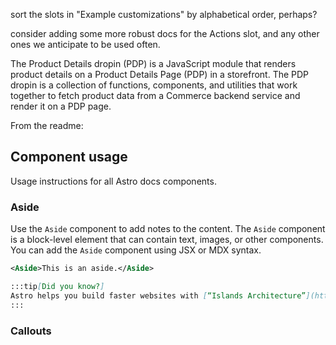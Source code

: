sort the slots in "Example customizations" by alphabetical order, perhaps?

consider adding some more robust docs for the Actions slot, and any other ones we anticipate to be used often.

The Product Details dropin (PDP) is a JavaScript module that renders product details on a Product Details Page (PDP) in a storefront. The PDP dropin is a collection of functions, components, and utilities that work together to fetch product data from a Commerce backend service and render it on a PDP page.

From the readme:

## Component usage

Usage instructions for all Astro docs components.

### Aside

Use the `Aside` component to add notes to the content. The `Aside` component is a block-level element that can contain text, images, or other components. You can add the `Aside` component using JSX or MDX syntax.

```xml
<Aside>This is an aside.</Aside>
```

```md
:::tip[Did you know?]
Astro helps you build faster websites with [“Islands Architecture”](https://docs.astro.build/en/concepts/islands/).
:::
```

### Callouts
